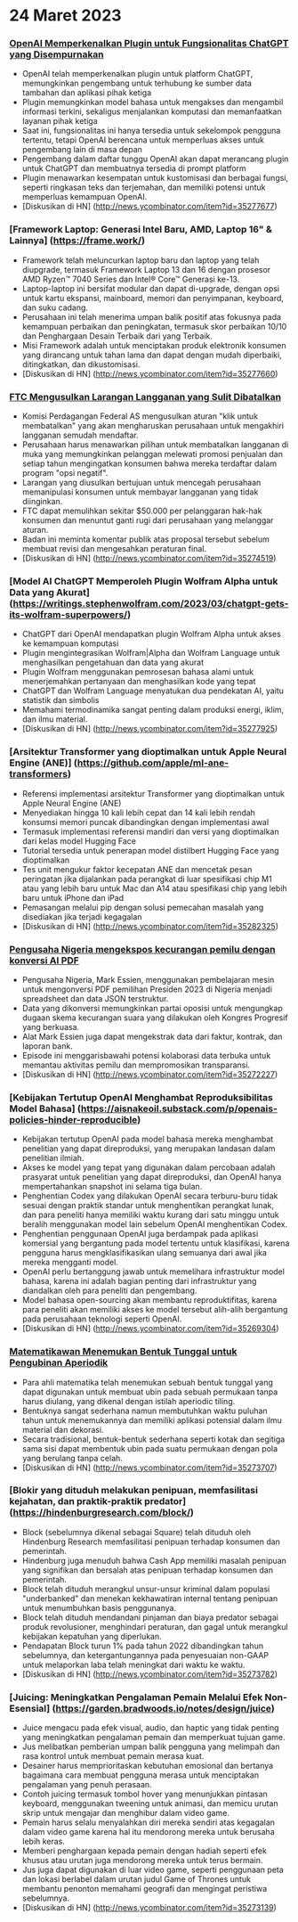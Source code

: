 

<CallToAction />

<Steps>

# 24 Maret 2023

### [OpenAI Memperkenalkan Plugin untuk Fungsionalitas ChatGPT yang Disempurnakan](https://openai.com/blog/chatgpt-plugins)

- OpenAI telah memperkenalkan plugin untuk platform ChatGPT, memungkinkan pengembang untuk terhubung ke sumber data tambahan dan aplikasi pihak ketiga
- Plugin memungkinkan model bahasa untuk mengakses dan mengambil informasi terkini, sekaligus menjalankan komputasi dan memanfaatkan layanan pihak ketiga
- Saat ini, fungsionalitas ini hanya tersedia untuk sekelompok pengguna tertentu, tetapi OpenAI berencana untuk memperluas akses untuk pengembang lain di masa depan
- Pengembang dalam daftar tunggu OpenAI akan dapat merancang plugin untuk ChatGPT dan membuatnya tersedia di prompt platform
- Plugin menawarkan kesempatan untuk kustomisasi dan berbagai fungsi, seperti ringkasan teks dan terjemahan, dan memiliki potensi untuk memperluas kemampuan OpenAI.
- [Diskusikan di HN] (http://news.ycombinator.com/item?id=35277677)

### [Framework Laptop: Generasi Intel Baru, AMD, Laptop 16" & Lainnya] (https://frame.work/)

- Framework telah meluncurkan laptop baru dan laptop yang telah diupgrade, termasuk Framework Laptop 13 dan 16 dengan prosesor AMD Ryzen™ 7040 Series dan Intel® Core™ Generasi ke-13.
- Laptop-laptop ini bersifat modular dan dapat di-upgrade, dengan opsi untuk kartu ekspansi, mainboard, memori dan penyimpanan, keyboard, dan suku cadang.
- Perusahaan ini telah menerima umpan balik positif atas fokusnya pada kemampuan perbaikan dan peningkatan, termasuk skor perbaikan 10/10 dan Penghargaan Desain Terbaik dari yang Terbaik.
- Misi Framework adalah untuk menciptakan produk elektronik konsumen yang dirancang untuk tahan lama dan dapat dengan mudah diperbaiki, ditingkatkan, dan dikustomisasi.
- [Diskusikan di HN] (http://news.ycombinator.com/item?id=35277660)

### [FTC Mengusulkan Larangan Langganan yang Sulit Dibatalkan](https://www.theverge.com/2023/3/23/23652373/ftc-click-to-cancel-subscription-service-dark-patterns-ban)

- Komisi Perdagangan Federal AS mengusulkan aturan "klik untuk membatalkan" yang akan mengharuskan perusahaan untuk mengakhiri langganan semudah mendaftar.
- Perusahaan harus menawarkan pilihan untuk membatalkan langganan di muka yang memungkinkan pelanggan melewati promosi penjualan dan setiap tahun mengingatkan konsumen bahwa mereka terdaftar dalam program "opsi negatif".
- Larangan yang diusulkan bertujuan untuk mencegah perusahaan memanipulasi konsumen untuk membayar langganan yang tidak diinginkan.
- FTC dapat memulihkan sekitar $50.000 per pelanggaran hak-hak konsumen dan menuntut ganti rugi dari perusahaan yang melanggar aturan.
- Badan ini meminta komentar publik atas proposal tersebut sebelum membuat revisi dan mengesahkan peraturan final.
- [Diskusikan di HN] (http://news.ycombinator.com/item?id=35274519)

### [Model AI ChatGPT Memperoleh Plugin Wolfram Alpha untuk Data yang Akurat] (https://writings.stephenwolfram.com/2023/03/chatgpt-gets-its-wolfram-superpowers/)

- ChatGPT dari OpenAI mendapatkan plugin Wolfram Alpha untuk akses ke kemampuan komputasi
- Plugin mengintegrasikan Wolfram|Alpha dan Wolfram Language untuk menghasilkan pengetahuan dan data yang akurat
- Plugin Wolfram menggunakan pemrosesan bahasa alami untuk menerjemahkan pertanyaan dan menghasilkan kode yang tepat
- ChatGPT dan Wolfram Language menyatukan dua pendekatan AI, yaitu statistik dan simbolis
- Memahami termodinamika sangat penting dalam produksi energi, iklim, dan ilmu material.
- [Diskusikan di HN] (http://news.ycombinator.com/item?id=35277925)

### [Arsitektur Transformer yang dioptimalkan untuk Apple Neural Engine (ANE)] (https://github.com/apple/ml-ane-transformers)

- Referensi implementasi arsitektur Transformer yang dioptimalkan untuk Apple Neural Engine (ANE)
- Menyediakan hingga 10 kali lebih cepat dan 14 kali lebih rendah konsumsi memori puncak dibandingkan dengan implementasi awal
- Termasuk implementasi referensi mandiri dan versi yang dioptimalkan dari kelas model Hugging Face
- Tutorial tersedia untuk penerapan model distilbert Hugging Face yang dioptimalkan
- Tes unit mengukur faktor kecepatan ANE dan mencetak pesan peringatan jika dijalankan pada perangkat di luar spesifikasi chip M1 atau yang lebih baru untuk Mac dan A14 atau spesifikasi chip yang lebih baru untuk iPhone dan iPad
- Pemasangan melalui pip dengan solusi pemecahan masalah yang disediakan jika terjadi kegagalan
- [Diskusikan di HN] (http://news.ycombinator.com/item?id=35282325)

### [Pengusaha Nigeria mengekspos kecurangan pemilu dengan konversi AI PDF](https://markessien.com/posts/drama_of_transcription/)

- Pengusaha Nigeria, Mark Essien, menggunakan pembelajaran mesin untuk mengonversi PDF pemilihan Presiden 2023 di Nigeria menjadi spreadsheet dan data JSON terstruktur.
- Data yang dikonversi memungkinkan partai oposisi untuk mengungkap dugaan skema kecurangan suara yang dilakukan oleh Kongres Progresif yang berkuasa.
- Alat Mark Essien juga dapat mengekstrak data dari faktur, kontrak, dan laporan bank.
- Episode ini menggarisbawahi potensi kolaborasi data terbuka untuk memantau aktivitas pemilu dan mempromosikan transparansi.
- [Diskusikan di HN] (http://news.ycombinator.com/item?id=35272227)

### [Kebijakan Tertutup OpenAI Menghambat Reproduksibilitas Model Bahasa] (https://aisnakeoil.substack.com/p/openais-policies-hinder-reproducible)

- Kebijakan tertutup OpenAI pada model bahasa mereka menghambat penelitian yang dapat direproduksi, yang merupakan landasan dalam penelitian ilmiah.
- Akses ke model yang tepat yang digunakan dalam percobaan adalah prasyarat untuk penelitian yang dapat direproduksi, dan OpenAI hanya mempertahankan snapshot ini selama tiga bulan.
- Penghentian Codex yang dilakukan OpenAI secara terburu-buru tidak sesuai dengan praktik standar untuk menghentikan perangkat lunak, dan para peneliti hanya memiliki waktu kurang dari satu minggu untuk beralih menggunakan model lain sebelum OpenAI menghentikan Codex.
- Penghentian penggunaan OpenAI juga berdampak pada aplikasi komersial yang bergantung pada model tertentu untuk klasifikasi, karena pengguna harus mengklasifikasikan ulang semuanya dari awal jika mereka mengganti model.
- OpenAI perlu bertanggung jawab untuk memelihara infrastruktur model bahasa, karena ini adalah bagian penting dari infrastruktur yang diandalkan oleh para peneliti dan pengembang.
- Model bahasa open-sourcing akan membantu reproduktifitas, karena para peneliti akan memiliki akses ke model tersebut alih-alih bergantung pada perusahaan teknologi seperti OpenAI.
- [Diskusikan di HN] (http://news.ycombinator.com/item?id=35269304)

### [Matematikawan Menemukan Bentuk Tunggal untuk Pengubinan Aperiodik](https://www.newscientist.com/article/2365363-mathematicians-discover-shape-that-can-tile-a-wall-and-never-repeat/)

- Para ahli matematika telah menemukan sebuah bentuk tunggal yang dapat digunakan untuk membuat ubin pada sebuah permukaan tanpa harus diulang, yang dikenal dengan istilah aperiodic tiling.
- Bentuknya sangat sederhana namun membutuhkan waktu puluhan tahun untuk menemukannya dan memiliki aplikasi potensial dalam ilmu material dan dekorasi.
- Secara tradisional, bentuk-bentuk sederhana seperti kotak dan segitiga sama sisi dapat membentuk ubin pada suatu permukaan dengan pola yang berulang tanpa celah.
- [Diskusikan di HN] (http://news.ycombinator.com/item?id=35273707)

### [Blokir yang dituduh melakukan penipuan, memfasilitasi kejahatan, dan praktik-praktik predator] (https://hindenburgresearch.com/block/)

- Block (sebelumnya dikenal sebagai Square) telah dituduh oleh Hindenburg Research memfasilitasi penipuan terhadap konsumen dan pemerintah.
- Hindenburg juga menuduh bahwa Cash App memiliki masalah penipuan yang signifikan dan bersalah atas penipuan terhadap konsumen dan pemerintah.
- Block telah dituduh merangkul unsur-unsur kriminal dalam populasi "underbanked" dan menekan kekhawatiran internal tentang penipuan untuk menumbuhkan basis penggunanya.
- Block telah dituduh mendandani pinjaman dan biaya predator sebagai produk revolusioner, menghindari peraturan, dan gagal untuk merangkul kebijakan kepatuhan yang diperlukan.
- Pendapatan Block turun 1% pada tahun 2022 dibandingkan tahun sebelumnya, dan ketergantungannya pada penyesuaian non-GAAP untuk melaporkan laba telah meningkat dari waktu ke waktu.
- [Diskusikan di HN] (http://news.ycombinator.com/item?id=35273782)

### [Juicing: Meningkatkan Pengalaman Pemain Melalui Efek Non-Esensial] (https://garden.bradwoods.io/notes/design/juice)

- Juice mengacu pada efek visual, audio, dan haptic yang tidak penting yang meningkatkan pengalaman pemain dan memperkuat tujuan game.
- Jus melibatkan pemberian umpan balik pengguna yang melimpah dan rasa kontrol untuk membuat pemain merasa kuat.
- Desainer harus memprioritaskan kebutuhan emosional dan bertanya bagaimana cara membuat pengguna merasa untuk menciptakan pengalaman yang penuh perasaan.
- Contoh juicing termasuk tombol hover yang menunjukkan pintasan keyboard, menggunakan tweening untuk animasi, dan memicu urutan skrip untuk mengajar dan menghibur dalam video game.
- Pemain harus selalu menyalahkan diri mereka sendiri atas kegagalan dalam video game karena hal itu mendorong mereka untuk berusaha lebih keras.
- Memberi penghargaan kepada pemain dengan hadiah seperti efek khusus atau urutan juga mendorong mereka untuk terus bermain.
- Jus juga dapat digunakan di luar video game, seperti penggunaan peta dan lokasi berlabel dalam urutan judul Game of Thrones untuk membantu penonton memahami geografi dan mengingat peristiwa sebelumnya.
- [Diskusikan di HN] (http://news.ycombinator.com/item?id=35273139)

</Steps>
